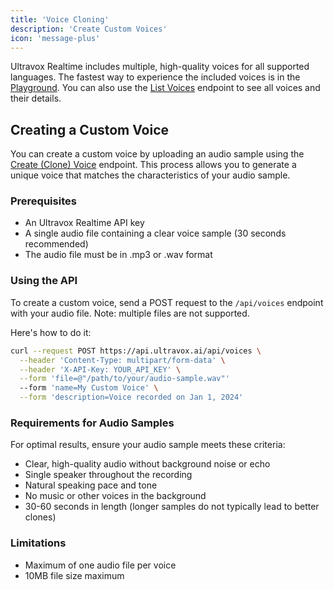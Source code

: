 ```yaml
---
title: 'Voice Cloning'
description: 'Create Custom Voices'
icon: 'message-plus'
---
```




Ultravox Realtime includes multiple, high-quality voices for all supported languages. The fastest way to experience the included voices is in the [Playground](https://app.ultravox.ai/playground). You can also use the [List Voices](/api-reference/voices/voices-list) endpoint to see all voices and their details.

## Creating a Custom Voice
<VoiceCloneLimit />

You can create a custom voice by uploading an audio sample using the [Create (Clone) Voice](/api-reference/voices/voices-post) endpoint. This process allows you to generate a unique voice that matches the characteristics of your audio sample.

### Prerequisites

- An Ultravox Realtime API key
- A single audio file containing a clear voice sample (30 seconds recommended)
- The audio file must be in .mp3 or .wav format

### Using the API

To create a custom voice, send a POST request to the `/api/voices` endpoint with your audio file. Note: multiple files are not supported.

Here's how to do it:

```bash
curl --request POST https://api.ultravox.ai/api/voices \
  --header 'Content-Type: multipart/form-data' \
  --header 'X-API-Key: YOUR_API_KEY' \
  --form 'file=@"/path/to/your/audio-sample.wav"'
  --form 'name=My Custom Voice' \
  --form 'description=Voice recorded on Jan 1, 2024'
```

### Requirements for Audio Samples

For optimal results, ensure your audio sample meets these criteria:

- Clear, high-quality audio without background noise or echo
- Single speaker throughout the recording
- Natural speaking pace and tone
- No music or other voices in the background
- 30-60 seconds in length (longer samples do not typically lead to better clones)

### Limitations

- Maximum of one audio file per voice
- 10MB file size maximum